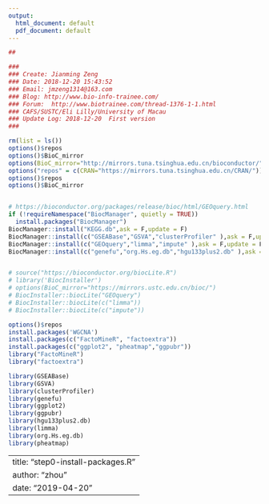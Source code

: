 ```yaml
---
output:
  html_document: default
  pdf_document: default
---
```


```r
## 
```
```r
###
### Create: Jianming Zeng
### Date: 2018-12-20 15:43:52
### Email: jmzeng1314@163.com
### Blog: http://www.bio-info-trainee.com/
### Forum:  http://www.biotrainee.com/thread-1376-1-1.html
### CAFS/SUSTC/Eli Lilly/University of Macau
### Update Log: 2018-12-20  First version
###
```
```r


rm(list = ls())   
options()$repos 
options()$BioC_mirror
options(BioC_mirror="http://mirrors.tuna.tsinghua.edu.cn/bioconductor/") 
options("repos" = c(CRAN="https://mirrors.tuna.tsinghua.edu.cn/CRAN/"))
options()$repos 
options()$BioC_mirror


# https://bioconductor.org/packages/release/bioc/html/GEOquery.html
if (!requireNamespace("BiocManager", quietly = TRUE))
  install.packages("BiocManager")
BiocManager::install("KEGG.db",ask = F,update = F)
BiocManager::install(c("GSEABase","GSVA","clusterProfiler" ),ask = F,update = F)
BiocManager::install(c("GEOquery","limma","impute" ),ask = F,update = F)
BiocManager::install(c("genefu","org.Hs.eg.db","hgu133plus2.db" ),ask = F,update = F)


# source("https://bioconductor.org/biocLite.R") 
# library('BiocInstaller') 
# options(BioC_mirror="https://mirrors.ustc.edu.cn/bioc/") 
# BiocInstaller::biocLite("GEOquery")
# BiocInstaller::biocLite(c("limma"))
# BiocInstaller::biocLite(c("impute"))

options()$repos
install.packages('WGCNA')
install.packages(c("FactoMineR", "factoextra"))
install.packages(c("ggplot2", "pheatmap","ggpubr"))
library("FactoMineR")
library("factoextra")

library(GSEABase)
library(GSVA)
library(clusterProfiler)
library(genefu)
library(ggplot2)
library(ggpubr)
library(hgu133plus2.db)
library(limma)
library(org.Hs.eg.db)
library(pheatmap)
```


---
title: "step0-install-packages.R"
author: "zhou"
date: "2019-04-20"
---
